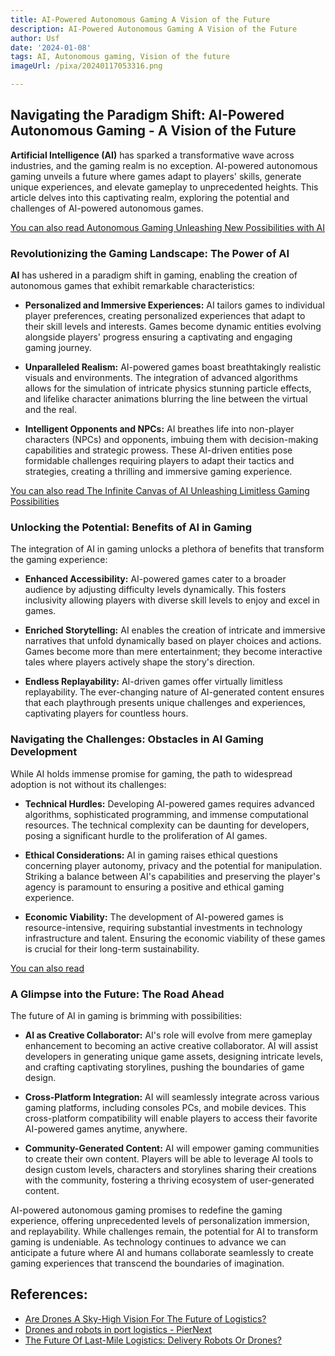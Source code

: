 ```yaml
---
title: AI-Powered Autonomous Gaming A Vision of the Future
description: AI-Powered Autonomous Gaming A Vision of the Future
author: Usf
date: '2024-01-08'
tags: AI, Autonomous gaming, Vision of the future
imageUrl: /pixa/20240117053316.png

---
```

## Navigating the Paradigm  Shift: AI-Powered Autonomous Gaming -  A Vision of  the Future

**Artificial Intelligence (AI)** has sparked a  transformative  wave across industries, and the gaming realm is no exception. AI-powered autonomous gaming unveils a future where games adapt to players' skills, generate unique experiences, and elevate gameplay to unprecedented heights. This article delves into this captivating realm, exploring the potential and  challenges  of AI-powered autonomous games.

[You can also read Autonomous Gaming Unleashing New Possibilities with AI](Autonomous%20Gaming%20Unleashing%20New%20Possibilities%20with%20AI)


### Revolutionizing the Gaming Landscape: The Power of AI

**AI** has ushered in a paradigm shift in gaming, enabling the creation of autonomous games that exhibit remarkable characteristics:

* **Personalized and Immersive Experiences:** AI tailors games to individual player preferences, creating personalized  experiences that adapt to their skill levels and  interests. Games become  dynamic entities evolving alongside players' progress ensuring a captivating and engaging gaming journey.

* **Unparalleled Realism:** AI-powered games boast breathtakingly realistic visuals and environments. The integration of advanced algorithms allows for the  simulation of intricate physics stunning particle effects, and lifelike character animations blurring the line between the virtual and the real.

* **Intelligent Opponents and NPCs:** AI breathes life into non-player characters (NPCs) and opponents, imbuing them with decision-making capabilities and  strategic  prowess.  These  AI-driven entities pose formidable  challenges requiring players to adapt their tactics and strategies,  creating a thrilling and immersive gaming experience.

[You can also read The Infinite Canvas of AI Unleashing Limitless Gaming Possibilities](The%20Infinite%20Canvas%20of%20AI%20Unleashing%20Limitless%20Gaming%20Possibilities)


### Unlocking the Potential: Benefits of AI in Gaming

The integration of AI in gaming unlocks a plethora of benefits that transform the gaming experience:

* **Enhanced Accessibility:** AI-powered games cater to a broader  audience by adjusting difficulty levels dynamically. This fosters  inclusivity allowing players  with  diverse skill levels to enjoy and excel in  games.

* **Enriched  Storytelling:** AI enables the  creation of intricate and immersive narratives that unfold dynamically based  on player choices and actions. Games become more than mere  entertainment;  they  become interactive tales where players actively shape the story's direction.

* **Endless Replayability:** AI-driven games offer virtually limitless replayability.  The ever-changing nature of AI-generated content ensures that each playthrough presents unique  challenges and experiences, captivating players for countless hours.

### Navigating the Challenges: Obstacles in AI Gaming  Development

While AI holds  immense promise for gaming, the path  to widespread adoption  is not without its challenges:

* **Technical Hurdles:** Developing AI-powered  games requires advanced algorithms, sophisticated programming, and immense computational resources. The technical complexity can  be daunting for developers, posing a  significant hurdle  to the proliferation of  AI games.

*  **Ethical Considerations:** AI in gaming raises ethical questions concerning player autonomy, privacy and the potential for manipulation. Striking a balance between  AI's  capabilities and preserving the player's agency is paramount to ensuring a positive and ethical gaming experience.

* **Economic Viability:** The development of AI-powered games is resource-intensive, requiring substantial investments in technology infrastructure and  talent. Ensuring the economic viability of these games is crucial for  their long-term sustainability.

[You can also read ]()


### A Glimpse into the Future: The Road Ahead

The future  of AI in gaming is brimming with possibilities:

* **AI as Creative Collaborator:** AI's  role will evolve from mere gameplay enhancement to becoming  an active creative  collaborator. AI will assist developers  in generating unique game assets, designing intricate levels,  and crafting captivating storylines,  pushing the boundaries of game design.

* **Cross-Platform Integration:** AI will seamlessly integrate  across various gaming  platforms, including consoles PCs, and mobile devices. This cross-platform compatibility will enable players to access  their favorite AI-powered games  anytime, anywhere.

* **Community-Generated Content:** AI will empower gaming communities to create their own  content. Players will be able to leverage AI tools to  design custom levels, characters  and  storylines sharing their creations with the community, fostering a thriving ecosystem of user-generated content.

AI-powered autonomous gaming  promises to redefine the gaming  experience, offering unprecedented levels of personalization immersion, and replayability. While challenges  remain, the  potential for AI to transform gaming is undeniable. As technology continues to advance  we can anticipate  a future where AI and humans collaborate seamlessly to create gaming experiences that transcend the boundaries of imagination.

## References:
- [Are Drones A Sky-High Vision For The Future of Logistics?](https://www.robotics247.com/article/are_drones_a_sky_high_vision_for_the_future_of_logistics)
- [Drones and robots in port logistics - PierNext](https://piernext.portdebarcelona.cat/en/logistics/drones-and-robots-in-port-logistics/)
- [The Future Of Last-Mile Logistics: Delivery Robots Or Drones?](https://www.linkedin.com/pulse/future-last-mile-logistics-delivery-robots-drones-naveen-joshi)
